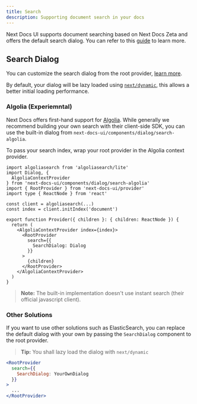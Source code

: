 ```yaml
---
title: Search
description: Supporting document search in your docs
---
```


Next Docs UI supports document searching based on Next Docs Zeta and offers the
default search dialog. You can refer to this
[guide](/docs/headless/utils/search) to learn more.

## Search Dialog

You can customize the search dialog from the root provider,
[learn more](/docs/ui/blocks/root-provider).

By default, your dialog will be lazy loaded using
[`next/dynamic`](https://nextjs.org/docs/app/building-your-application/optimizing/lazy-loading),
this allows a better initial loading performance.

### Algolia (Experiemntal)

Next Docs offers first-hand support for [Algolia](https://algolia.com). While
generally we recommend building your own search with their client-side SDK, you
can use the built-in dialog from
`next-docs-ui/components/dialog/search-algolia`.

To pass your search index, wrap your root provider in the Algolia context
provider.

```tsx title="Client Component"
import algoliasearch from 'algoliasearch/lite'
import Dialog, {
  AlgoliaContextProvider
} from 'next-docs-ui/components/dialog/search-algolia'
import { RootProvider } from 'next-docs-ui/provider'
import type { ReactNode } from 'react'

const client = algoliasearch(...)
const index = client.initIndex('document')

export function Provider({ children }: { children: ReactNode }) {
  return (
    <AlgoliaContextProvider index={index}>
      <RootProvider
        search={{
          SearchDialog: Dialog
        }}
      >
        {children}
      </RootProvider>
    </AlgoliaContextProvider>
  )
}
```

> **Note:** The built-in implementation doesn't use instant search (their
> official javascript client).

### Other Solutions

If you want to use other solutions such as ElasticSearch, you can replace the
default dialog with your own by passing the `SearchDialog` component to the root
provider.

> **Tip:** You shall lazy load the dialog with `next/dynamic`

```jsx
<RootProvider
  search={{
    SearchDialog: YourOwnDialog
  }}
>
  ...
</RootProvider>
```
